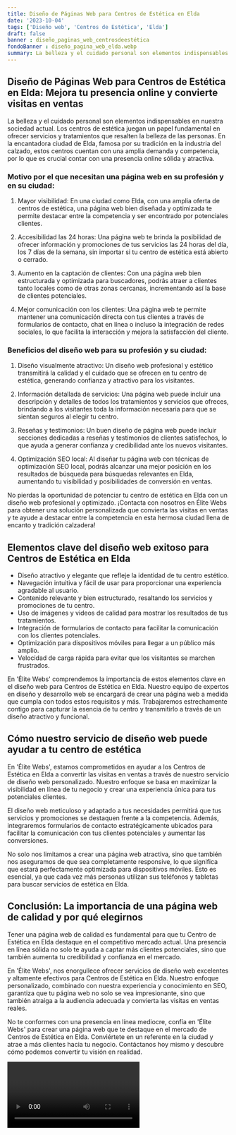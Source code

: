 ```yaml
---
title: Diseño de Páginas Web para Centros de Estética en Elda
date: '2023-10-04'
tags: ['Diseño web', 'Centros de Estética', 'Elda']
draft: false
banner : diseño_paginas_web_centrosdeestética
fondoBanner : diseño_pagina_web_elda.webp
summary: La belleza y el cuidado personal son elementos indispensables en nuestra sociedad actual. Los centros de estética juegan un papel fundamental en ofrecer servicios y tratamientos que resalten la belleza de las personas. En la encantadora ciudad de Elda, famosa por su tradición en la industria del calzado, estos centros cuentan con una amplia demanda y competencia, por lo que es crucial contar con una presencia online sólida y atractiva.
---
```


## Diseño de Páginas Web para Centros de Estética en Elda: Mejora tu presencia online y convierte visitas en ventas

La belleza y el cuidado personal son elementos indispensables en nuestra sociedad actual. Los centros de estética juegan un papel fundamental en ofrecer servicios y tratamientos que resalten la belleza de las personas. En la encantadora ciudad de Elda, famosa por su tradición en la industria del calzado, estos centros cuentan con una amplia demanda y competencia, por lo que es crucial contar con una presencia online sólida y atractiva.

### Motivo por el que necesitan una página web en su profesión y en su ciudad:

1. Mayor visibilidad: En una ciudad como Elda, con una amplia oferta de centros de estética, una página web bien diseñada y optimizada te permite destacar entre la competencia y ser encontrado por potenciales clientes.

2. Accesibilidad las 24 horas: Una página web te brinda la posibilidad de ofrecer información y promociones de tus servicios las 24 horas del día, los 7 días de la semana, sin importar si tu centro de estética está abierto o cerrado.

3. Aumento en la captación de clientes: Con una página web bien estructurada y optimizada para buscadores, podrás atraer a clientes tanto locales como de otras zonas cercanas, incrementando así la base de clientes potenciales.

4. Mejor comunicación con los clientes: Una página web te permite mantener una comunicación directa con tus clientes a través de formularios de contacto, chat en línea o incluso la integración de redes sociales, lo que facilita la interacción y mejora la satisfacción del cliente.

### Beneficios del diseño web para su profesión y su ciudad:

1. Diseño visualmente atractivo: Un diseño web profesional y estético transmitirá la calidad y el cuidado que se ofrecen en tu centro de estética, generando confianza y atractivo para los visitantes.

2. Información detallada de servicios: Una página web puede incluir una descripción y detalles de todos los tratamientos y servicios que ofreces, brindando a los visitantes toda la información necesaria para que se sientan seguros al elegir tu centro.

3. Reseñas y testimonios: Un buen diseño de página web puede incluir secciones dedicadas a reseñas y testimonios de clientes satisfechos, lo que ayuda a generar confianza y credibilidad ante los nuevos visitantes.

4. Optimización SEO local: Al diseñar tu página web con técnicas de optimización SEO local, podrás alcanzar una mejor posición en los resultados de búsqueda para búsquedas relevantes en Elda, aumentando tu visibilidad y posibilidades de conversión en ventas.

No pierdas la oportunidad de potenciar tu centro de estética en Elda con un diseño web profesional y optimizado. ¡Contacta con nosotros en Élite Webs para obtener una solución personalizada que convierta las visitas en ventas y te ayude a destacar entre la competencia en esta hermosa ciudad llena de encanto y tradición calzadera!

<GifSeo />

<Cta />

## Elementos clave del diseño web exitoso para Centros de Estética en Elda

- Diseño atractivo y elegante que refleje la identidad de tu centro estético.
- Navegación intuitiva y fácil de usar para proporcionar una experiencia agradable al usuario.
- Contenido relevante y bien estructurado, resaltando los servicios y promociones de tu centro.
- Uso de imágenes y videos de calidad para mostrar los resultados de tus tratamientos.
- Integración de formularios de contacto para facilitar la comunicación con los clientes potenciales.
- Optimización para dispositivos móviles para llegar a un público más amplio.
- Velocidad de carga rápida para evitar que los visitantes se marchen frustrados.

En 'Élite Webs' comprendemos la importancia de estos elementos clave en el diseño web para Centros de Estética en Elda. Nuestro equipo de expertos en diseño y desarrollo web se encargará de crear una página web a medida que cumpla con todos estos requisitos y más. Trabajaremos estrechamente contigo para capturar la esencia de tu centro y transmitirlo a través de un diseño atractivo y funcional.

## Cómo nuestro servicio de diseño web puede ayudar a tu centro de estética

En 'Élite Webs', estamos comprometidos en ayudar a los Centros de Estética en Elda a convertir las visitas en ventas a través de nuestro servicio de diseño web personalizado. Nuestro enfoque se basa en maximizar la visibilidad en línea de tu negocio y crear una experiencia única para tus potenciales clientes.

El diseño web meticuloso y adaptado a tus necesidades permitirá que tus servicios y promociones se destaquen frente a la competencia. Además, integraremos formularios de contacto estratégicamente ubicados para facilitar la comunicación con tus clientes potenciales y aumentar las conversiones.

No solo nos limitamos a crear una página web atractiva, sino que también nos aseguramos de que sea completamente responsive, lo que significa que estará perfectamente optimizada para dispositivos móviles. Esto es esencial, ya que cada vez más personas utilizan sus teléfonos y tabletas para buscar servicios de estética en Elda.

## Conclusión: La importancia de una página web de calidad y por qué elegirnos

Tener una página web de calidad es fundamental para que tu Centro de Estética en Elda destaque en el competitivo mercado actual. Una presencia en línea sólida no solo te ayuda a captar más clientes potenciales, sino que también aumenta tu credibilidad y confianza en el mercado.

En 'Élite Webs', nos enorgullece ofrecer servicios de diseño web excelentes y altamente efectivos para Centros de Estética en Elda. Nuestro enfoque personalizado, combinado con nuestra experiencia y conocimiento en SEO, garantiza que tu página web no solo se vea impresionante, sino que también atraiga a la audiencia adecuada y convierta las visitas en ventas reales.

No te conformes con una presencia en línea mediocre, confía en 'Élite Webs' para crear una página web que te destaque en el mercado de Centros de Estética en Elda. Conviértete en un referente en la ciudad y atrae a más clientes hacia tu negocio. Contáctanos hoy mismo y descubre cómo podemos convertir tu visión en realidad.

<Video />

<CtaBot job='Centros de Estética' city='Elda'/>

<Gmaps query='Elda+españa+maps' />